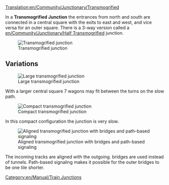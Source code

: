 [[Translation:en/Community/Junctionary/Transmogrified]]
{{en/Community/Junctionary/Navigation}}

In a '''Transmogrified Junction''' the entrances from north and south are connected in a central square with the exits to east and west, and vice versa for an outer square. There is a 3-way version called a [[en/Community/Junctionary/Half Transmogrified]] junction.

[[File:en/Community/Junctionary/Ttd.transmogrified.deblock.png|frame|none|Transmogrified junction]]

{{en/Community/Junctionary/Junction Criteria|Moderate|2|1|1|0|1|1|0|1|0|0|0||Broken down trains only affect the one track.|
* Quite compact.
* There are slopes on the straight tracks and at least half the turning tracks.

* Entrances and exits are offset.
}}

==Variations==

[[File:en/Community/Junctionary/Ttd.transmogrified.large.png|frame|none|Large transmogrified junction]]

With a larger central square 7 wagons may fit between the turns on the slow path.

[[File:en/Community/Junctionary/Ttd.transmogrified.compact.png|frame|none|Compact transmogrified junction]]

In this compact configuration the junction is very slow.


[[File:en/Ttd.transmogrified.bridges.path.aligned.png|frame|none|Aligned transmogrified junction with bridges and path-based signaling]]

The incoming tracks are aligned with the outgoing. bridges are used instead of tunnels. Path-based signaling makes it possible for the outer bridges to be one tile shorter.

[[Category:en/Manual/Train Junctions]]
